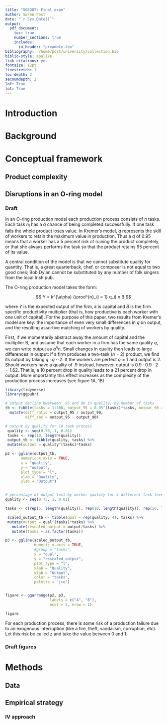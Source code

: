 ```yaml
---
title: "SGED07: Final exam"
author: Søren Post
date: "`r Sys.Date()`"
output:
  pdf_document:
    toc: true
    number_sections: true
    includes:
      in_header: "preamble.tex"
bibliography:  /home/post/university/collection.bib
biblio-style: apalike
link-citations: yes
fontsize: 12pt
linestretch: 1
toc-depth: 2
secnumdepth: 2
lof: True
lot: True
---
```


\newpage

# Introduction
# Background
# Conceptual framework
## Product complexity
## Disruptions in an O-ring model
### Draft

In an O-ring production model each production process consists of $n$ tasks. Each task $n_i$ has a $q$ chance of being completed successfully. If one task fails the whole product loses value. In Kremer's model, $q$ represents the skill of workers to retain the maximum value in production. Thus a $q$ of 0.95 means that a worker has a 5 percent risk of ruining the product completely, or that she always performs the task so that the product retains 95 percent of its value. 

A central condition of the model is that we cannot substitute quality for quantity. That is, a great quarterback, chef, or composer is not equal to two good ones; Bob Dylan cannot be substituted by any number of folk singers from the local Irish pub. 

The O-ring production model takes the form:

$$ Y = k^{\alpha} (\prod^{n}_{i = 1} q_i) n B $$

where $Y$ is the expected output of the firm, $k$ is capital and $B$ is the firm specific productivity multiplier (that is, how productive is each worker with one unit of capital). For the purpose of this paper, two results from Kremer's model are key: the importance of even very small differences in $q$ on output, and the resulting assortive matching of workers by quality.

First, if we momentarily abstract away the amount of capital and the multiplier B, and assume that each worker in a firm has the same quality $q$, we can write output as $q^{n} n$. Small changes in quality then leads to large differences in output: if a firm produces a two-task ($n$ = 2) product, we find its output by taking $q \cdot q \cdot \cdot 2$. If the workers are perfect $q = 1$ and output is 2. Should workers have a quality of .9 instead, however, output is $0.9 \cdot 0.9 \cdot 2 = 1.62$. That is, a 10 percent drop in quality leads to a 21 percent drop in output. More importantly this effect increases as the complexity of the production process increases (see figure 1A, 1B)


```R
library(tidyverse)
library(ggpubr)

# output decline bwetween .95 and 90 in quality, by number of tasks
tb <- tibble(tasks = 1:100, output_95 = 0.95^(tasks)*tasks, output_90 = 0.9^(tasks)*tasks) %>%
  mutate(diff_ratio = output_95 / output_90,
         diff_abs = output_95 - output_90)

# output by quality for 10 task process
 quality <- seq(0.50, 1, 0.01)
 tasks <- rep(10, length(quality))
 output_tb <- tibble(quality, tasks) %>%
 mutate(output = quality^(tasks)*tasks)

p2 <- ggline(output_tb,
       numeric.x.axis = TRUE,
       x = "quality",
       y = "output",
       plot_type = "l",
       xlab = "Quality",
       ylab = "Output")


# percentage of output lost by worker quality for 4 different task levels
quality <- seq(0.75, 1, 0.01)

tasks <- c(rep(5, length(quality)), rep(10, length(quality)), rep(50, length(quality)), rep(100, length(quality)))

 scaled_output_tb <- tibble(qual = rep(quality, 4), tasks) %>%
 mutate(output = qual^(tasks)*tasks) %>%
   mutate(rescaled_output = output/tasks) %>%
   mutate(tasks = as.factor(tasks))

p3 <- ggline(scaled_output_tb,
             numeric.x.axis = TRUE,
             #group = "tasks",
             x = "qual",
             y = "rescaled_output",
             plot_type = "l",
             xlab = "Quality",
             ylab = "Output",
             color = "tasks",
             palette = "jco")


figure <- ggarrange(p2, p3,
                    labels = c("A", "B"),
                    ncol = 2, nrow = 1)

figure
```

For each production process, there is some risk of a production failure due to an exogenous interruption (like a fire, theft, vandalism, corruption, etc). Let this risk be called $z$ and take the value between 0 and 1. 

### Draft figures
 
 
 
# Methods
## Data
## Empirical strategy
### IV approach

